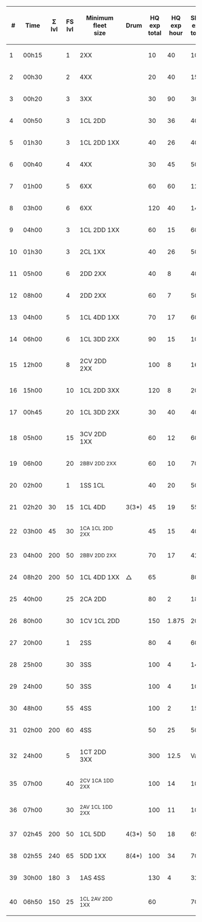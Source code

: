 {|class="wikitable sortable center"
! #
! Time
! Σ<br>lvl
! FS<br>lvl
! Minimum<br>fleet<br>size
! Drum
! HQ<br>exp<br>total
! HQ<br>exp<br>hour
! Ship<br>exp<br>total
! Ship<br>exp<br>hour
! Fuel<br>total
! Fuel<br>hour
! Ammo<br>total
! Ammo<br>hour
! Steel<br>total
! Steel<br>hour
! Bauxite<br>total
! Bauxite<br>hour
! Reward
! Reward
! Fuel<br>cons.
! Ammo<br>cons.
|-
| 1
| 00h15
|
| 1
| 2XX
|
| 10
| 40
| 10
| 40
|
|
| 30
| 120
|
|
|
|
|
|
| -3
|
|-
| 2
| 00h30
|
| 2
| 4XX
|
| 20
| 40
| 15
| 30
|
|
| 100
| 200
| 30
| 60
|
|
| x1
|
| -5
|
|-
| 3
| 00h20
|
| 3
| 3XX
|
| 30
| 90
| 30
| 90
| 30
| 90
| 30
| 90
| 40
| 120
|
|
|
|
| -3
| -2
|-
| 4
| 00h50
|
| 3
| 1CL 2DD
|
| 30
| 36
| 40
| 48
|
|
| 60
| 72
|
|
|
|
| x1
| x1
| -5
|
|-
| 5
| 01h30
|
| 3
| 1CL 2DD 1XX
|
| 40
| 26
| 40
| 26
| 200
| 133
| 200
| 133
| 20
| 13
| 20
| 13
|
|
| -5
|
|-
| 6
| 00h40
|
| 4
| 4XX
|
| 30
| 45
| 50
| 75
|
|
|
|
|
|
| 80
| 120
| x1
|
| -3
| -2
|-
| 7
| 01h00
|
| 5
| 6XX
|
| 60
| 60
| 120
| 120
|
|
|
|
| 50
| 50
| 30
| 30
| x1
|
| -5
|
|-
| 8
| 03h00
|
| 6
| 6XX
|
| 120
| 40
| 140
| 46
| 50
| 16
| 100
| 33
| 50
| 16
| 50
| 16
| x2
|  
| -5
| -2
|-
| 9
| 04h00
|
| 3
| 1CL 2DD 1XX
|
| 60
| 15
| 60
| 15
| 350
| 87
|
|
|
|
|
|
| x1
| x2
| -5
|
|-
| 10
| 01h30
|
| 3
| 2CL 1XX
|
| 40
| 26
| 50
| 33
|
|
| 50
| 33
|
|
| 30
| 19
| x1
| x1
| -3
|
|-
| 11
| 05h00
|
| 6
| 2DD 2XX
|
| 40
| 8
| 40
| 8
|
|
|
|
|
|
| 250
| 50
| x1
| x1
| -5
|
|-
| 12
| 08h00
|
| 4
| 2DD 2XX
|
| 60
| 7
| 50
| 6
| 50
| 6
| 250
| 31
| 200
| 25
| 50
| 6
| x1
| x1
| -5
|
|-
| 13
| 04h00
|
| 5
| 1CL 4DD 1XX
|
| 70
| 17
| 60
| 15
| 240
| 60
| 300
| 75
|
|
|
|
| x2
| x1
| -5
| -4
|-
| 14
| 06h00
|
| 6
| 1CL 3DD 2XX
|
| 90
| 15
| 100
| 16
|
|
| 240
| 40
| 200
| 33
|
|
| x1
| x1
| -5
|
|-
| 15
| 12h00
|
| 8
| 2CV 2DD 2XX
|
| 100
| 8
| 160
| 13
|
|
|
|
| 300
| 25
| 400
| 33
| x1
| x1
| -5
| -4
|-
| 16
| 15h00
|
| 10
| 1CL 2DD 3XX
|
| 120
| 8
| 200
| 13
| 500
| 33
| 500
| 33
| 200
| 13
| 200
| 13
| x2
|  
| -5
| -4
|-
| 17
| 00h45
|
| 20
| 1CL 3DD 2XX
|
| 30
| 40
| 40
| 53
| 70
| 93
| 70
| 93
| 50
| 67
|
|
|
|
| -3
| -4
|-
| 18
| 05h00
|
| 15
| 3CV 2DD 1XX
|
| 60
| 12
| 60
| 12
|
|
|
|
| 300
| 60
| 100
| 20
| x1
|
| -5
| -2
|-
| 19
| 06h00
|
| 20
| <small>2BBV 2DD 2XX</small>
|
| 60
| 10
| 70
| 11
| 400
| 67
|
|
| 50
| 8
| 30
| 5
| x1
| x1
| -5
| -4
|-
| 20
| 02h00
|
| 1
| 1SS 1CL
|
| 40
| 20
| 50
| 25
|
|
|
|
| 150
| 75
|
|
| x1
| x1
| -5
| -4
|-
| 21
| 02h20
| 30
| 15
| 1CL 4DD
| 3(3*)
| 45
| 19
| 55
| 23
| 320
| 137
| 270
| 116
|
|
|
|
| x1
|
| -8
| -7
|-
| 22
| 03h00
| 45
| 30
| <small>1CA 1CL 2DD 2XX</small>
|
| 45
| 15
| 400
| 133
|
|
| 10
| 3
|
|
|
|
|
|
| -8
| -7
|-
| 23
| 04h00
| 200
| 50
| <small>2BBV 2DD 2XX</small>
|
| 70
| 17
| 420
| 105
|
|
| 20
| 5
|
|
| 100
| 25
|
|
| -8
| -8
|-
| 24
| 08h20
| 200
| 50
| 1CL 4DD 1XX
|△
| 65
|
| 80
|
| 500
| 60
|
|
|
|
| 150
| 18
| x2
| x1
| -8
| -6
|-
| 25
| 40h00
|
| 25
| 2CA 2DD
|
| 80
| 2
| 180
| 4
| 900
| 23
|
|
| 500
| 13
|
|
|
|
| -5
| -8
|-
| 26
| 80h00
|
| 30
| 1CV 1CL 2DD
|
| 150
| 1.875
| 200
| 0.25
|
|
|
|
|
|
| 900
| 45962
| x3
|
| -8
| -8
|-
| 27
| 20h00
|
| 1
| 2SS
|
| 80
| 4
| 60
| 3
|
|
|
|
| 800
| 40
|
|
| x1
| x2
| -8
| -8
|-
| 28
| 25h00
|
| 30
| 3SS
|
| 100
| 4
| 140
| 5
|
|
|
|
| 900
| 36
| 350
| 14
| x2
| x1
| -8
| -8
|-
| 29
| 24h00
|
| 50
| 3SS
|
| 100
| 4
| 100
| 4
|
|
|
|
|
|
| 100
| 4
| x1
| x1
| -9
| -4
|-
| 30
| 48h00
|
| 55
| 4SS
|
| 100
| 2
| 150
| 3
|
|
|
|
|
|
| 100
| 2
| x3
|
| -9
| -7
|-
| 31
| 02h00
| 200
| 60
| 4SS
|
| 50
| 25
| 50
| 25
|
|
| 30
| 15
|
|
|
|
| x1
|
| -5
|
|-
| 32
| 24h00
|
| 5
| 1CT 2DD 3XX
|
| 300
| 12.5
| Var.
| Var.
| 50
| 2
| 50
| 2
| 50
| 2
| 50
| 2
| x1
| x3
| -9
| -3
|-
| 35
| 07h00
|
| 40
| <small>2CV 1CA 1DD 2XX</small>
|
| 100
| 14
| 100
| 14
|
|
|
|
| 240
| 34
| 280
| 40
| x2
| x1
| -8
| -8
|-
| 36
| 07h00
|
| 30
| <small>2AV 1CL 1DD 2XX</small>
|
| 100
| 11
| 100
| 11
| 480
| 53
|
|
| 200
| 22
| 200
| 22
| x2
| x1
| -8
| -8
|-
| 37
| 02h45
| 200
| 50
| 1CL 5DD
| 4(3*)
| 50
| 18
| 65
| 23
|
|
| 380
| 138
| 270
| 98
|
|
| x1
|
| -8
| -8
|-
| 38
| 02h55
| 240
| 65
| 5DD 1XX
| 8(4*)
| 100
| 34
| 70
| 24
| 420
| 144
|
|
| 200
| 69
|
|
| x1
|
| -8
| -8
|-
| 39
| 30h00
| 180
| 3
| 1AS 4SS
|
| 130
| 4
| 320
| 11
|
|
|
|
| 300
| 10
|
|
| x2
| x1
| -9
| -9
|-
| 40
| 06h50
| 150
| 25
| <small>1CL 2AV 2DD 1XX</small>
|
| 60
|
| 70
|
| 300
| 43.9
| 300
| 43.9
|
|
| 100
| 42535
| x3
|  
| -8
| -7
|}